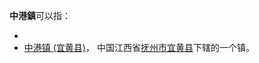 '''中港鎮'''可以指：
*{{Cn span|text=[[竹南鎮|竹南鎮]]，原名中港鎮，是中华民国台灣省[[苗栗縣|苗栗縣]]的一個鎮，位於苗栗縣西北部，西鄰[[台灣海峽|台灣海峽]]。}}
*[[中港镇_(宜黄县)|中港镇 (宜黄县)]]， 中国江西省[[抚州市|抚州市]][[宜黄县|宜黄县]]下辖的一个镇。
{{disambig|Cat=二字中國地名消歧義}}